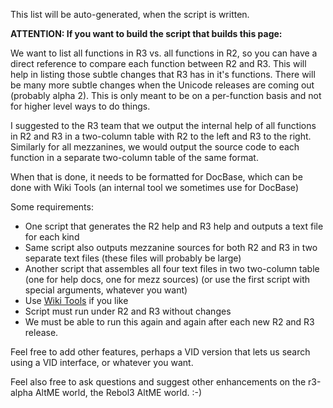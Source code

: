 {{Cookbook|title=R2 vs. R3 Function List|author=Henrik Mikael Kristensen|level=1|category=R2 vs. R3}}

This list will be auto-generated, when the script is written.

'''ATTENTION: If you want to build the script that builds this page:'''

We want to list all functions in R3 vs. all functions in R2, so you can have a direct reference to compare each function between R2 and R3. This will help in listing those subtle changes that R3 has in it's functions. There will be many more subtle changes when the Unicode releases are coming out (probably alpha 2). This is only meant to be on a per-function basis and not for higher level ways to do things.

I suggested to the R3 team that we output the internal help of all functions in R2 and R3 in a two-column table with R2 to the left and R3 to the right. Similarly for all mezzanines, we would output the source code to each function in a separate two-column table of the same format.

When that is done, it needs to be formatted for DocBase, which can be done with Wiki Tools (an internal tool we sometimes use for DocBase)

Some requirements:

* One script that generates the R2 help and R3 help and outputs a text file for each kind
* Same script also outputs mezzanine sources for both R2 and R3 in two separate text files (these files will probably be large)
* Another script that assembles all four text files in two two-column table (one for help docs, one for mezz sources) (or use the first script with special arguments, whatever you want)
* Use [[Wiki Tools]] if you like
* Script must run under R2 and R3 without changes
* We must be able to run this again and again after each new R2 and R3 release.

Feel free to add other features, perhaps a VID version that lets us search using a VID interface, or whatever you want.

Feel also free to ask questions and suggest other enhancements on the r3-alpha AltME world, the Rebol3 AltME world. :-)